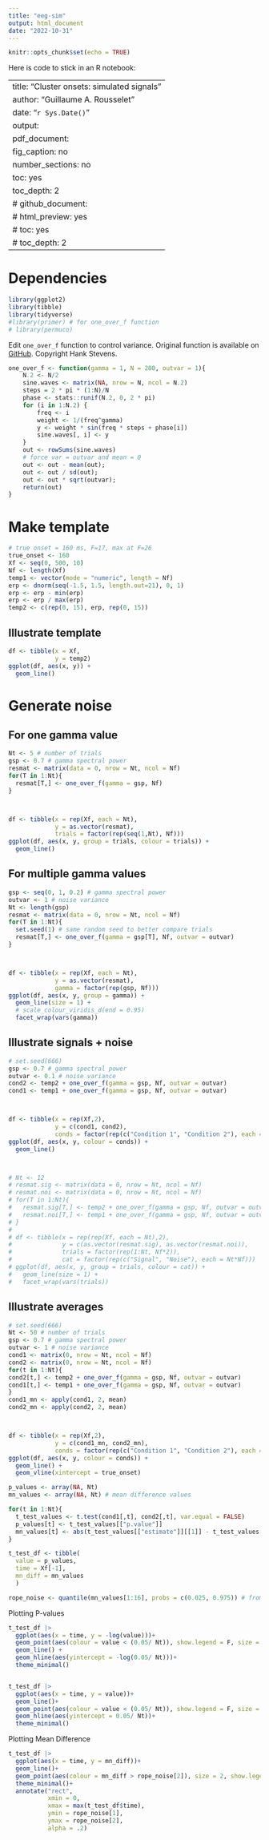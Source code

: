 ```yaml
---
title: "eeg-sim"
output: html_document
date: "2022-10-31"
---
```


```r
knitr::opts_chunk$set(echo = TRUE)
```

Here is code to stick in an R notebook:



---
title: "Cluster onsets: simulated signals"
author: "Guillaume A. Rousselet"
date: "`r Sys.Date()`"
output:
  pdf_document:
    fig_caption: no
    number_sections: no
    toc: yes
    toc_depth: 2
    # github_document:
    # html_preview: yes
    # toc: yes
    # toc_depth: 2
---



# Dependencies
```r
library(ggplot2)
library(tibble)
library(tidyverse)
#library(primer) # for one_over_f function
# library(permuco)
```



Edit `one_over_f` function to control variance.
Original function is available on [GitHub](https://github.com/HankStevens/primer).
Copyright Hank Stevens.



```r
one_over_f <- function(gamma = 1, N = 200, outvar = 1){
    N.2 <- N/2
    sine.waves <- matrix(NA, nrow = N, ncol = N.2)
    steps = 2 * pi * (1:N)/N
    phase <- stats::runif(N.2, 0, 2 * pi)
    for (i in 1:N.2) {
        freq <- i
        weight <- 1/(freq^gamma)
        y <- weight * sin(freq * steps + phase[i])
        sine.waves[, i] <- y
    }
    out <- rowSums(sine.waves)
    # force var = outvar and mean = 0
    out <- out - mean(out);
    out <- out / sd(out);
    out <- out * sqrt(outvar);
    return(out)
}
```




# Make template



```r
# true onset = 160 ms, F=17, max at F=26
true_onset <- 160
Xf <- seq(0, 500, 10)
Nf <- length(Xf)
temp1 <- vector(mode = "numeric", length = Nf)
erp <- dnorm(seq(-1.5, 1.5, length.out=21), 0, 1)
erp <- erp - min(erp)
erp <- erp / max(erp)
temp2 <- c(rep(0, 15), erp, rep(0, 15))
```



## Illustrate template
```r
df <- tibble(x = Xf,
             y = temp2)
ggplot(df, aes(x, y)) +
  geom_line()
```



# Generate noise



## For one gamma value
```r
Nt <- 5 # number of trials
gsp <- 0.7 # gamma spectral power
resmat <- matrix(data = 0, nrow = Nt, ncol = Nf)
for(T in 1:Nt){
  resmat[T,] <- one_over_f(gamma = gsp, Nf)
}



df <- tibble(x = rep(Xf, each = Nt),
             y = as.vector(resmat),
             trials = factor(rep(seq(1,Nt), Nf)))
ggplot(df, aes(x, y, group = trials, colour = trials)) +
  geom_line()
```



## For multiple gamma values
```r
gsp <- seq(0, 1, 0.2) # gamma spectral power
outvar <- 1 # noise variance
Nt <- length(gsp)
resmat <- matrix(data = 0, nrow = Nt, ncol = Nf)
for(T in 1:Nt){
  set.seed(1) # same random seed to better compare trials
  resmat[T,] <- one_over_f(gamma = gsp[T], Nf, outvar = outvar)
}



df <- tibble(x = rep(Xf, each = Nt),
             y = as.vector(resmat),
             gamma = factor(rep(gsp, Nf)))
ggplot(df, aes(x, y, group = gamma)) +
  geom_line(size = 1) +
  # scale_colour_viridis_d(end = 0.95)
  facet_wrap(vars(gamma))
```
## Illustrate signals + noise



```r
# set.seed(666)
gsp <- 0.7 # gamma spectral power
outvar <- 0.1 # noise variance
cond2 <- temp2 + one_over_f(gamma = gsp, Nf, outvar = outvar)
cond1 <- temp1 + one_over_f(gamma = gsp, Nf, outvar = outvar)



df <- tibble(x = rep(Xf,2),
             y = c(cond1, cond2),
             conds = factor(rep(c("Condition 1", "Condition 2"), each = Nf)))
ggplot(df, aes(x, y, colour = conds)) +
  geom_line()



# Nt <- 12
# resmat.sig <- matrix(data = 0, nrow = Nt, ncol = Nf)
# resmat.noi <- matrix(data = 0, nrow = Nt, ncol = Nf)
# for(T in 1:Nt){
#   resmat.sig[T,] <- temp2 + one_over_f(gamma = gsp, Nf, outvar = outvar)
#   resmat.noi[T,] <- temp1 + one_over_f(gamma = gsp, Nf, outvar = outvar)
# }
#
# df <- tibble(x = rep(rep(Xf, each = Nt),2),
#              y = c(as.vector(resmat.sig), as.vector(resmat.noi)),
#              trials = factor(rep(1:Nt, Nf*2)),
#              cat = factor(rep(c("Signal", "Noise"), each = Nt*Nf)))
# ggplot(df, aes(x, y, group = trials, colour = cat)) +
#   geom_line(size = 1) +
#   facet_wrap(vars(trials))
```



## Illustrate averages



```r
# set.seed(666)
Nt <- 50 # number of trials
gsp <- 0.7 # gamma spectral power
outvar <- 1 # noise variance
cond1 <- matrix(0, nrow = Nt, ncol = Nf)
cond2 <- matrix(0, nrow = Nt, ncol = Nf)
for(t in 1:Nt){
cond2[t,] <- temp2 + one_over_f(gamma = gsp, Nf, outvar = outvar)
cond1[t,] <- temp1 + one_over_f(gamma = gsp, Nf, outvar = outvar)  
}
cond1_mn <- apply(cond1, 2, mean)
cond2_mn <- apply(cond2, 2, mean)



df <- tibble(x = rep(Xf,2),
             y = c(cond1_mn, cond2_mn),
             conds = factor(rep(c("Condition 1", "Condition 2"), each = Nf)))
ggplot(df, aes(x, y, colour = conds)) +
  geom_line() +
  geom_vline(xintercept = true_onset)
```




```r
p_values <- array(NA, Nt)
mn_values <- array(NA, Nt) # mean difference values

for(t in 1:Nt){
  t_test_values <- t.test(cond1[,t], cond2[,t], var.equal = FALSE)
  p_values[t] <- t_test_values[["p.value"]]
  mn_values[t] <- abs(t_test_values[["estimate"]][[1]] - t_test_values[["estimate"]][[2]])
}

t_test_df <- tibble(
  value = p_values, 
  time = Xf[-1],
  mn_diff = mn_values
  )

rope_noise <- quantile(mn_values[1:16], probs = c(0.025, 0.975)) # from 10-160 milliseconds - pre-stimulus
```

Plotting P-values
```r
t_test_df |> 
  ggplot(aes(x = time, y = -log(value)))+
  geom_point(aes(colour = value < (0.05/ Nt)), show.legend = F, size = 2)+
  geom_line() +
  geom_hline(aes(yintercept = -log(0.05/ Nt)))+
  theme_minimal()


t_test_df |> 
  ggplot(aes(x = time, y = value))+
  geom_line()+
  geom_point(aes(colour = value < (0.05/ Nt)), show.legend = F, size = 2)+
  geom_hline(aes(yintercept = 0.05/ Nt))+
  theme_minimal()
```

Plotting Mean Difference
```r
t_test_df |> 
  ggplot(aes(x = time, y = mn_diff))+
  geom_line()+
  geom_point(aes(colour = mn_diff > rope_noise[2]), size = 2, show.legend = F)+
  theme_minimal()+
  annotate("rect", 
           xmin = 0, 
           xmax = max(t_test_df$time), 
           ymin = rope_noise[1], 
           ymax = rope_noise[2], 
           alpha = .2)


```




